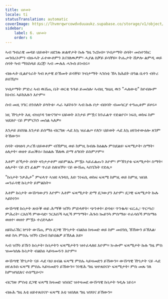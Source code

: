 ```yaml
---
title: ህይወት
locale: ti
statusTranslation: automatic
coverImage: https://lhvmrqwrcowdvduuaukz.supabase.co/storage/v1/object/public/strapi-uploads/small_cover-tratado-de-psicologia-revolucionaria.webp-5e15e1cec4e0ebebcde5d7fc7565d8fd.webp
sidebar:
    label: 6. ህይወት
    order: 6
---
```

ኣብ ግብራዊ መዳይ ህይወት፡ ዘደንጹ ጽልዋታት ኩሉ ግዜ ንረክብ። ሃብታማት ሰባት፡ መስተንክር መንበሪኦምን ብዙሓት ፈተውቶምን እናሃለዉዎም፡ ሓያል ስቓይ ይሳቐዩ። ትሑታት ሸቃሎ ልምዲ ወይ ሰባት ካብ ማእከላይ ደረጃ፡ ኣብ ሙሉእ ሓጐስ ይነብሩ።

ብዙሓት ቢልዮነራት ካብ ጾታዊ ድኽመት ይሳቐዩ፡ ሃብታማት ኣንስቲ ኸኣ ክሕደት በዓል ቤተን ብትሪ ይበኽያ።

ሃብታማት ምድሪ ኣብ ዉሽጢ ቤት ወርቂ ጉጉይ ይመስሉ፡ ኣብዚ ግዜዚ ዉን "ሓለውቲ" ከየብሎም ክነብሩ ኣይክእሉን እዮም።

ሰብ መዚ ሃገር ሰንሰለት ይጎትቱ፡ ሓራ ኣይኮኑን፡ ኣብ ኩሉ ቦታ ብሰባት ብመሳርያ ተዓጢቆም ይዞሩ።

ነዚ ዅነታት እዚ ብዝያዳ ንጽናዓዮ። ህይወት እንታይ ምዃና ክንፈልጥ የድልየና። ነፍሲ ወከፍ ከም ዝደለዮ ናይ ምምርካን መሰል ኣለዎ።

እንታይ ይበሃል እንታይ ይሰማዕ ብርግጽ ሓደ እኳ ዝፈልጦ የለን፡ ህይወት ሓደ እኳ ዘየስተውዕሎ ጸገም ትኸውን።

ሰባት ብዛዕባ ታሪኽ ህይወቶም ብኸምዚ ወይ ከምዚ ክብሉ ከዕልሉ ምስደልዩ፡ ፍጻሜታት፡ ስማት፡ ዕለታት፡ ወዘተ ይጠቕሱ፡ ከዕልሉ ኸለዉ ድማ ዕግበት ይስምዖም።

እቶም ድኻታት ሰባት ዛንታታቶም ዘይምልኡ ምዃኑ ኣይፈልጡን እዮም፡ ምኽንያቱ ፍጻሜታት፡ ስማት፡ ዕለታት፡ ናይ ደገ ፊልም ጥራይ ስለዝኾነ፡ ናይ ውሽጢ ኣስፔክት የድሊ።

"ኩነታት ንቃሕታ" ምፍላጥ ኣዝዩ ኣገዳሲ እዩ፡ ንነፍሲ ወከፍ ፍጻሜ ከምዚ ወይ ከምዚ ዝበለ መንፈሳዊ ኩነታት ይምልከት።

እቶም ኩነታት ውሽጣውያን እዮም፡ እቶም ፍጻሜታት ድማ ደጋውያን እዮም፡ ደጋዊ ፍጻሜታት ኩሉ ኣይኮነን።

ውሽጣዊ ኩነታት ጽቡቕ ወይ ሕማቕ ዝኾነ ምድላዋት፡ ጭንቀት፡ ድባቴ፡ ጥንቈላ፡ ፍርሒ፡ ጥርጣረ፡ ምሕረት፡ ርእስኻ ምውሳድ፡ ንርእስኻ ኣዚኻ ምግማት፡ ሕጉስ ኰይንካ ምስማዕ፡ ተፈሳስኻ ምስማዕ ወዘተ፡ ወዘተ ምዃኑ ተረድኣሉ።

ዘይከራኸር ኵነት ውሽጢ ምስ ደጋዊ ዅነታት ብልክዕ ክዛመድ ወይ ከም መበገሲ ኽኸውን ይኽእል፡ ወይ ከኣ ምስኡ ዝኾነ ርክብ ከይህልዎ ይኽእል እዩ።

ኣብ ዝኾነ ይኹን ኩነታት፡ ኩነታትን ፍጻሜታትን ዝተፈላለዩ እዮም። ኲሎም ፍጻሜታት ኩሉ ግዜ ምስ ዝመሳሰሉ ኩነታት ብልክዕ ኣይዛመዱን እዮም።

ውሽጣዊ ዅነታት ናይ ሓደ ባህ ዘብል ፍጻሜ ምስኡ ኣይዛመድን ይኸውን። ውሽጣዊ ዅነታት ናይ ሓደ ዘየሐጉስ ፍጻሜ ምስኡ ኣይዛመድን ይኸውን። ንነዊሕ ግዜ ዝተጸበናዮ ፍጻሜታት፡ ምስ መጹ ገለ ከምዝጎደለና ተሰሚዑና።

ብርግጽ ምስቲ ደጋዊ ፍጻሜ ክዛመድ ዝነበሮ ዝተዛመደ ውሽጣዊ ኩነታት ጎዲሉ ነይሩ።

ብዙሕ ግዜ እቲ ዘይተጸበናዮ ፍጻሜ እቲ ዝበለጸ ግዜ ዝሃበና ይኸውን።

